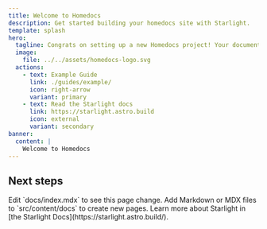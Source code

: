 ```yaml
---
title: Welcome to Homedocs
description: Get started building your homedocs site with Starlight.
template: splash
hero:
  tagline: Congrats on setting up a new Homedocs project! Your documentation files are located in the homedocs folder inside your home assistant configuration.
  image:
    file: ../../assets/homedocs-logo.svg
  actions:
    - text: Example Guide
      link: ./guides/example/
      icon: right-arrow
      variant: primary
    - text: Read the Starlight docs
      link: https://starlight.astro.build
      icon: external
      variant: secondary
banner:
  content: |
    Welcome to Homedocs
---
```



## Next steps

<CardGrid stagger>
	<Card title="Update content" icon="pencil">
		Edit `docs/index.mdx` to see this page change.
	</Card>
	<Card title="Add new content" icon="add-document">
		Add Markdown or MDX files to `src/content/docs` to create new pages.
	</Card>
	<Card title="Read the docs" icon="open-book">
		Learn more about Starlight in [the Starlight Docs](https://starlight.astro.build/).
	</Card>
</CardGrid>
